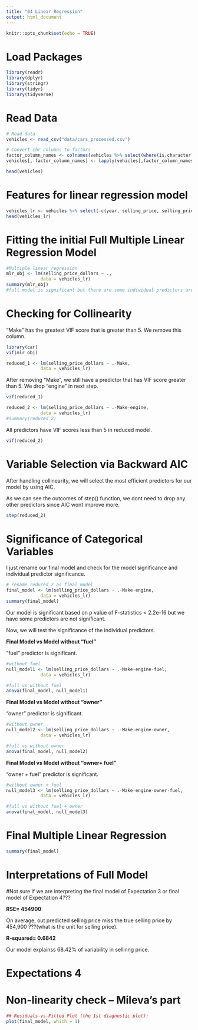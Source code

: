 ```yaml
---
title: "04 Linear Regression"
output: html_document
---
```


```r
knitr::opts_chunk$set(echo = TRUE)
```

# Load Packages
```r
library(readr)
library(dplyr)
library(stringr)
library(tidyr)
library(tidyverse)
```

# Read Data
```r
# Read data
vehicles <- read_csv("data/cars_processed.csv")

# Convert chr columns to factors 
factor_column_names <- colnames(vehicles %>% select(where(is.character)))
vehicles[, factor_column_names] <- lapply(vehicles[,factor_column_names], factor)

head(vehicles)
```


# Features for linear regression model

```r
vehicles_lr <- vehicles %>% select(-c(year, selling_price, selling_price_binary))
head(vehicles_lr)
```

# Fitting the initial Full Multiple Linear Regression Model

```r
#Multiple linear regression
mlr_obj <- lm(selling_price_dollars ~ .,
             data = vehicles_lr)
summary(mlr_obj)
#full model is significant but there are some individual predictors are not significant.
```

# Checking for Collinearity 

"Make" has the greatest VIF score that is greater than 5. We remove this column.

```r
library(car)
vif(mlr_obj) 
```

```r
reduced_1 <- lm(selling_price_dollars ~ .-Make, 
             data = vehicles_lr)
```

After removing "Make", we still have a predictor that has VIF score greater than 5. We drop "engine" in next step.

```r
vif(reduced_1)
```
```r
reduced_2 <- lm(selling_price_dollars ~ .-Make-engine,
             data = vehicles_lr)
#summary(reduced_2)
```

All predictors have VIF scores less than 5 in reduced model.

```r
vif(reduced_2)
```

# Variable Selection via Backward AIC

After handling collinearity, we will select the most efficient predictors for our model by using AIC. 

As we can see the outcomes of step() function, we dont need to drop any other predictors since AIC wont improve more.

```r
step(reduced_2)
```


# Significance of Categorical Variables

I just rename our final model and check for the model significance and individual predictor significance.

```r
# rename reduced_2 as final_model
final_model <- lm(selling_price_dollars ~ .-Make-engine,
             data = vehicles_lr)
summary(final_model)
```

Our model is significant based on p value of F-statistics < 2.2e-16 but we have some predictors are not significant. 

Now, we will test the significance of the individual predictors.

**Final Model vs Model without "fuel"**

"fuel" predictor is significant.

```r
#without fuel
null_model1 <- lm(selling_price_dollars ~ .-Make-engine-fuel,
             data = vehicles_lr)

#full vs without fuel
anova(final_model, null_model1)
```


**Final Model vs Model without "owner"**

"owner" predictor is significant.

```r
#without owner
null_model2 <- lm(selling_price_dollars ~ .-Make-engine-owner,
             data = vehicles_lr)

#full vs without owner
anova(final_model, null_model2)
```


**Final Model vs Model without "owner+ fuel"**

"owner + fuel" predictor is significant.

```r
#without owner + fuel
null_model3 <- lm(selling_price_dollars ~ .-Make-engine-owner-fuel,
             data = vehicles_lr)

#full vs without fuel + owner
anova(final_model, null_model3)
```


# Final Multiple Linear Regression

```r
summary(final_model)
```

# Interpretations of Full Model

#Not sure if we are interpreting the final model of Expectation 3 or final model of Expectation 4???

__RSE= 454900__

On average, out predicted selling price miss the true selling price by 454,900 ???(what is the unit for selling price).


__R-squared= 0.6842__

Our model explainss 68.42% of variability in sellinng price.



# Expectations 4
# Non-linearity check -- Mileva's part

```r

## Residuals-vs-Fitted Plot (the 1st diagnostic plot):
plot(final_model, which = 1)
```






